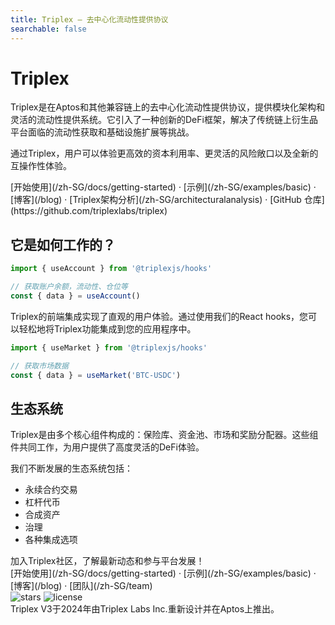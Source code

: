 ```yaml
---
title: Triplex – 去中心化流动性提供协议
searchable: false
---
```



# Triplex

Triplex是在Aptos和其他兼容链上的去中心化流动性提供协议，提供模块化架构和灵活的流动性提供系统。它引入了一种创新的DeFi框架，解决了传统链上衍生品平台面临的流动性获取和基础设施扩展等挑战。

通过Triplex，用户可以体验更高效的资本利用率、更灵活的风险敞口以及全新的互操作性体验。

<div className="mt-16 mb-20 text-center">
  [开始使用](/zh-SG/docs/getting-started) · [示例](/zh-SG/examples/basic) · [博客](/blog) · [Triplex架构分析](/zh-SG/architecturalanalysis) · [GitHub 仓库](https://github.com/triplexlabs/triplex)
</div>

<Features lang={props.params.lang} title={metadata.title} />

## 它是如何工作的？

```jsx
import { useAccount } from '@triplexjs/hooks'

// 获取账户余额，流动性、仓位等
const { data } = useAccount()
```

Triplex的前端集成实现了直观的用户体验。通过使用我们的React hooks，您可以轻松地将Triplex功能集成到您的应用程序中。

```jsx
import { useMarket } from '@triplexjs/hooks'

// 获取市场数据
const { data } = useMarket('BTC-USDC')
```

## 生态系统

Triplex是由多个核心组件构成的：保险库、资金池、市场和奖励分配器。这些组件共同工作，为用户提供了高度灵活的DeFi体验。

我们不断发展的生态系统包括：

- 永续合约交易
- 杠杆代币
- 合成资产
- 治理
- 各种集成选项

<Callout>
  加入Triplex社区，了解最新动态和参与平台发展！
</Callout>

<div className="mt-16 mb-20 text-center">
  [开始使用](/zh-SG/docs/getting-started) · [示例](/zh-SG/examples/basic) · [博客](/blog) · [团队](/zh-SG/team)
</div>

<div className="mt-32 flex flex-wrap gap-3 items-center">
  <img alt="stars" src="https://badgen.net/github/stars/triplexlabs/triplex" />
  <img alt="license" src="https://badgen.net/npm/license/swr" />
</div>

<div className="mb-10 mt-4 text-gray-600 dark:text-gray-400 text-sm">
  Triplex V3于2024年由Triplex Labs Inc.重新设计并在Aptos上推出。
</div>
